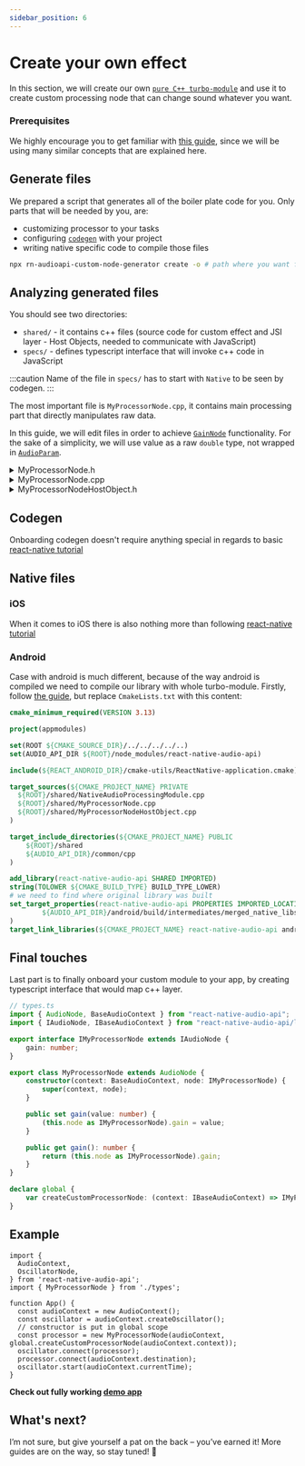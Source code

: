 ```yaml
---
sidebar_position: 6
---
```


# Create your own effect

In this section, we will create our own [`pure C++ turbo-module`](https://reactnative.dev/docs/the-new-architecture/pure-cxx-modules) and use it to create custom processing node that can change sound whatever you want.

### Prerequisites

We highly encourage you to get familiar with [this guide](https://reactnative.dev/docs/the-new-architecture/pure-cxx-modules), since we will be using many similar concepts that are explained here.

## Generate files

We prepared a script that generates all of the boiler plate code for you.
Only parts that will be needed by you, are:
- customizing processor to your tasks
- configuring [`codegen`](https://reactnative.dev/docs/the-new-architecture/what-is-codegen) with your project
- writing native specific code to compile those files

```bash
npx rn-audioapi-custom-node-generator create -o # path where you want files to be generated, usually same level as android/ and ios/
```

## Analyzing generated files

You should see two directories:
- `shared/` - it contains c++ files (source code for custom effect and JSI layer - Host Objects, needed to communicate with JavaScript)
- `specs/` - defines typescript interface that will invoke c++ code in JavaScript

:::caution
Name of the file in `specs/` has to start with `Native` to be seen by codegen.
:::

The most important file is `MyProcessorNode.cpp`, it contains main processing part that directly manipulates raw data.

In this guide, we will edit files in order to achieve [`GainNode`](/docs/effects/gain-node) functionality.
For the sake of a simplicity, we will use value as a raw `double` type, not wrapped in [`AudioParam`](/docs/core/audio-param).

<details>
<summary>MyProcessorNode.h</summary>

```cpp
#pragma once
#include <audioapi/core/AudioNode.h>

namespace audioapi {
    class AudioBus;

    class MyProcessorNode : public AudioNode {
    public:
      explicit MyProcessorNode(BaseAudioContext *context);

    protected:
      void processNode(const std::shared_ptr<AudioBus> &bus,
                    int framesToProcess) override;

    // highlight-start
    private:
      double gain; // value responsible for gain value
    // highlight-end
    };
} // namespace audioapi
```
</details>

<details>
<summary>MyProcessorNode.cpp</summary>

```cpp
#include "MyProcessorNode.h"
#include <audioapi/utils/AudioBus.h>
#include <audioapi/utils/AudioArray.h>

namespace audioapi {
    MyProcessorNode::MyProcessorNode(BaseAudioContext *context)
        //highlight-next-line
        : AudioNode(context), gain(0.5) {
        isInitialized_ = true;
    }

    void MyProcessorNode::processNode(const std::shared_ptr<AudioBus> &bus,
                                    int framesToProcess) {
      // highlight-start
      for (int channel = 0; channel < bus->getNumberOfChannels(); ++channel) {
        auto *audioArray = bus->getChannel(channel);
        for (size_t i = 0; i < framesToProcess; ++i) {
          // Apply gain to each sample in the audio array
          (*audioArray)[i] *= gain;
        }
      }
      // highlight-end
    }
} // namespace audioapi
```
</details>

<details>
<summary>MyProcessorNodeHostObject.h</summary>

```cpp
#pragma once

#include "MyProcessorNode.h"
#include <audioapi/HostObjects/AudioNodeHostObject.h>

#include <memory>
#include <vector>

namespace audioapi {
using namespace facebook;

class MyProcessorNodeHostObject : public AudioNodeHostObject {
public:
  explicit MyProcessorNodeHostObject(
      const std::shared_ptr<MyProcessorNode> &node)
      : AudioNodeHostObject(node) {
    // highlight-start
    addGetters(JSI_EXPORT_PROPERTY_GETTER(MyProcessorNodeHostObject, getter));
    addSetters(JSI_EXPORT_PROPERTY_SETTER(MyProcessorNodeHostObject, setter));
    // highlight-end
  }

  // highlight-start
  JSI_PROPERTY_GETTER(getter) {
     auto processorNode = std::static_pointer_cast<MyProcessorNode>(node_);
     return {processorNode->someGetter()};
  }
  // highlight-end

  // highlight-start
  JSI_PROPERTY_SETTER(setter) {
     auto processorNode = std::static_pointer_cast<MyProcessorNode>(node_);
     processorNode->someSetter(value.getNumber());
  }
  // highlight-end
};
} // namespace audioapi
```
</details>

## Codegen

Onboarding codegen doesn't require anything special in regards to basic [react-native tutorial](https://reactnative.dev/docs/the-new-architecture/pure-cxx-modules#2-configure-codegen)

## Native files

### iOS

When it comes to iOS there is also nothing more than following [react-native tutorial](https://reactnative.dev/docs/the-new-architecture/pure-cxx-modules#ios)

### Android

Case with android is much different, because of the way android is compiled we need to compile our library with whole turbo-module.
Firstly, follow [the guide](https://reactnative.dev/docs/the-new-architecture/pure-cxx-modules#android), but replace `CmakeLists.txt` with this content:

```cmake
cmake_minimum_required(VERSION 3.13)

project(appmodules)

set(ROOT ${CMAKE_SOURCE_DIR}/../../../../..)
set(AUDIO_API_DIR ${ROOT}/node_modules/react-native-audio-api)

include(${REACT_ANDROID_DIR}/cmake-utils/ReactNative-application.cmake)

target_sources(${CMAKE_PROJECT_NAME} PRIVATE
  ${ROOT}/shared/NativeAudioProcessingModule.cpp
  ${ROOT}/shared/MyProcessorNode.cpp
  ${ROOT}/shared/MyProcessorNodeHostObject.cpp
)

target_include_directories(${CMAKE_PROJECT_NAME} PUBLIC
    ${ROOT}/shared
    ${AUDIO_API_DIR}/common/cpp
)

add_library(react-native-audio-api SHARED IMPORTED)
string(TOLOWER ${CMAKE_BUILD_TYPE} BUILD_TYPE_LOWER)
# we need to find where original library was built
set_target_properties(react-native-audio-api PROPERTIES IMPORTED_LOCATION
        ${AUDIO_API_DIR}/android/build/intermediates/merged_native_libs/${BUILD_TYPE_LOWER}/merge${CMAKE_BUILD_TYPE}NativeLibs/out/lib/${CMAKE_ANDROID_ARCH_ABI}/libreact-native-audio-api.so
)
target_link_libraries(${CMAKE_PROJECT_NAME} react-native-audio-api android log)
```

## Final touches

Last part is to finally onboard your custom module to your app, by creating typescript interface that would map c++ layer.

```typescript
// types.ts
import { AudioNode, BaseAudioContext } from "react-native-audio-api";
import { IAudioNode, IBaseAudioContext } from "react-native-audio-api/lib/typescript/interfaces";

export interface IMyProcessorNode extends IAudioNode {
    gain: number;
}

export class MyProcessorNode extends AudioNode {
    constructor(context: BaseAudioContext, node: IMyProcessorNode) {
        super(context, node);
    }

    public set gain(value: number) {
        (this.node as IMyProcessorNode).gain = value;
    }

    public get gain(): number {
        return (this.node as IMyProcessorNode).gain;
    }
}

declare global {
    var createCustomProcessorNode: (context: IBaseAudioContext) => IMyProcessorNode;
}
```

## Example

```tsx
import {
  AudioContext,
  OscillatorNode,
} from 'react-native-audio-api';
import { MyProcessorNode } from './types';

function App() {
  const audioContext = new AudioContext();
  const oscillator = audioContext.createOscillator();
  // constructor is put in global scope
  const processor = new MyProcessorNode(audioContext, global.createCustomProcessorNode(audioContext.context));
  oscillator.connect(processor);
  processor.connect(audioContext.destination);
  oscillator.start(audioContext.currentTime);
}
```

**Check out fully working [demo app](https://github.com/software-mansion-labs/custom-processor-node-example)**

## What's next?

I’m not sure, but give yourself a pat on the back – you’ve earned it! More guides are on the way, so stay tuned! 🎼

